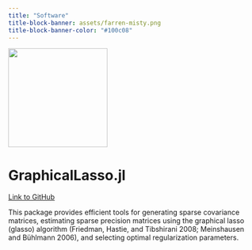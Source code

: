 ```yaml
---
title: "Software"
title-block-banner: assets/farren-misty.png
title-block-banner-color: "#100c08"
---
```


<style>

main {
    z-index: 100;
}

#title-block-header {
  margin-block-end: -25rem;
  position: relative;
  margin-top: 1px;
  height: 800px;
}

.quarto-title-banner {
  margin-block-end: 1rem;
  position: relative;
  margin-top: -10px;
  height: 85%;
}

</style>


![](assets/glassoimg.png){width=200}

# GraphicalLasso.jl

[Link to GitHub](https://github.com/ivanuricardo/GraphicalLasso.jl)

This package provides efficient tools for generating sparse covariance matrices, estimating sparse precision matrices using the graphical lasso (glasso) algorithm (Friedman, Hastie, and Tibshirani 2008; Meinshausen and Bühlmann 2006), and selecting optimal regularization parameters.

 

